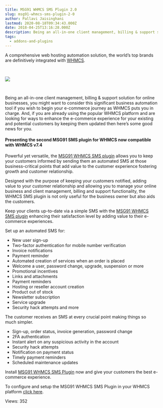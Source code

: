 ```yaml
---
title: MSG91 WHMCS SMS Plugin 2.0
slug: msg91-whmcs-sms-plugin-2-0
author: Pallavi Jaisinghani
lastmod: 2020-08-18T09:34:43.000Z
date: 2018-04-25T13:16:28.000Z
description: Being an all-in-one client management, billing & support solution for online businesses, you might want to consider this significant business automation tool if you wish to begin your e-commerce journey as WHMCS puts you in charge. And, if you are already using the popular WHMCS platform and are looking for ways to enhance the e-commerce experience for your existing and potential customers by keeping them updated then here’s some good news for you.
tags:
  - addons-and-plugins
---
```


A comprehensive web hosting automation solution, the world’s top brands are definitively integrated with [WHMCS](https://www.whmcs.com/).


 


![](https://images-msg91.s3.ap-south-1.amazonaws.com/content/images/wordpress/2018/04/MSG91-WHMCS-Plugin.png)


 


Being an all-in-one client management, billing & support solution for online businesses, you might want to consider this significant business automation tool if you wish to begin your e-commerce journey as WHMCS puts you in charge. And, if you are already using the popular WHMCS platform and are looking for ways to enhance the e-commerce experience for your existing and potential customers by keeping them updated then here’s some good news for you.


#### Presenting the second MSG91 SMS plugin for WHMCS now compatible with WHMCS v7.4


Powerful yet versatile, the [MSG91 WHMCS SMS plugin](https://marketplace.whmcs.com/product/1118) allows you to keep your customers informed by sending them an automated SMS at those business-critical points that add value to the customer experience fostering growth and customer relationship.


Designed with the purpose of keeping your customers notified, adding value to your customer relationship and allowing you to manage your online business and client management, billing and support functionality, the WHMCS SMS plugin is not only useful for the business owner but also aids the customers.


Keep your clients up-to-date via a simple SMS with the [MSG91 WHMCS SMS plugin](https://marketplace.whmcs.com/product/1118) enhancing their satisfaction level by adding value to their e-commerce experiences.


Set up an automated SMS for:


* New user sign-up
* Two-factor authentication for mobile number verification
* Invoice notifications
* Payment reminder
* Automated creation of services when an order is placed
* Welcome a user, password change, upgrade, suspension or more
* Promotional incentives
* Links and attachments
* Payment reminders
* Hosting or reseller account creation
* Product out of stock
* Newsletter subscription
* Service upgrade
* Security hack attempts and more


The customer receives an SMS at every crucial point making things so much simpler.


* Sign-up, order status, invoice generation, password change
* 2FA authentication
* Instant alert on any suspicious activity in the account
* Security hack attempts
* Notification on payment status
* Timely payment reminders
* Scheduled maintenance updates


Install [MSG91 WHMCS SMS Plugin](https://marketplace.whmcs.com/product/1118) now and give your customers the best e-commerce experience.


To configure and setup the MSG91 WHMCS SMS Plugin in your WHMCS platform [click here](https://msg91.com/help/how-to-configure-msg91-whmcs-sms-plugin).


 Views: 352


